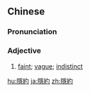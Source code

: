 {{also|隐约}}
==Chinese==
{{zh-forms|s=隐约}}

===Pronunciation===
{{zh-pron
|m=yǐnyuē
|c=jan2 joek3
|mn=qz,xm:ún-iok/zz:ín-iak
|cat=a
}}

===Adjective===
{{zh-adj}}

# [[faint]]; [[vague]]; [[indistinct]]

{{zh-cat|Intermediate}}

[[hu:隱約]]
[[ja:隱約]]
[[zh:隱約]]